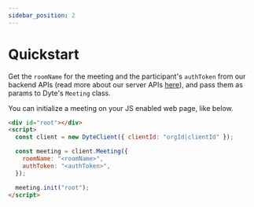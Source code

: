 ```yaml
---
sidebar_position: 2
---
```


# Quickstart

Get the `roomName` for the meeting and the participant's `authToken` from our backend APIs (read more about our server APIs [here](/api)), and pass them as params to Dyte's `Meeting` class.

You can initialize a meeting on your JS enabled web page, like below.

```html
<div id="root"></div>
<script>
  const client = new DyteClient({ clientId: "orgId|clientId" });

  const meeting = client.Meeting({
    roomName: "<roomName>",
    authToken: "<authToken>",
  });

  meeting.init("root");
</script>
```
